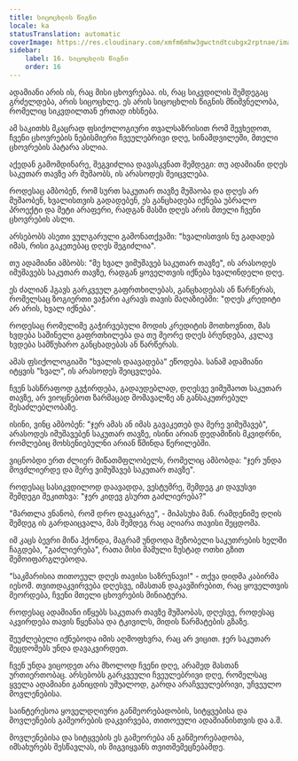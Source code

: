 ```yaml
---
title: სიცოცხლის წიგნი
locale: ka
statusTranslation: automatic
coverImage: https://res.cloudinary.com/xmfm6mhw3gwctndtcubgx2rptnae/image/upload/v1740468922/small_cover_tratado_de_psicologia_revolucionaria_a4c0dca4e0.webp
sidebar:
    label: 16. სიცოცხლის წიგნი
    order: 16
---
```

ადამიანი არის ის, რაც მისი ცხოვრებაა. ის, რაც სიკვდილის შემდეგაც გრძელდება, არის სიცოცხლე. ეს არის სიცოცხლის წიგნის მნიშვნელობა, რომელიც სიკვდილთან ერთად იხსნება.

ამ საკითხს მკაცრად ფსიქოლოგიური თვალსაზრისით რომ შევხედოთ, ჩვენი ცხოვრების ნებისმიერი ჩვეულებრივი დღე, სინამდვილეში, მთელი ცხოვრების პატარა ასლია.

აქედან გამომდინარე, შეგვიძლია დავასკვნათ შემდეგი: თუ ადამიანი დღეს საკუთარ თავზე არ მუშაობს, ის არასოდეს შეიცვლება.

როდესაც ამბობენ, რომ სურთ საკუთარ თავზე მუშაობა და დღეს არ მუშაობენ, ხვალისთვის გადადებენ, ეს განცხადება იქნება უბრალო პროექტი და მეტი არაფერი, რადგან მასში დღეს არის მთელი ჩვენი ცხოვრების ასლი.

არსებობს ასეთი ვულგარული გამონათქვამი: "ხვალისთვის ნუ გადადებ იმას, რისი გაკეთებაც დღეს შეგიძლია".

თუ ადამიანი ამბობს: "მე ხვალ ვიმუშავებ საკუთარ თავზე", ის არასოდეს იმუშავებს საკუთარ თავზე, რადგან ყოველთვის იქნება ხვალინდელი დღე.

ეს ძალიან ჰგავს გარკვეულ გაფრთხილებას, განცხადებას ან წარწერას, რომელსაც ზოგიერთი ვაჭარი აკრავს თავის მაღაზიებში: "დღეს კრედიტი არ არის, ხვალ იქნება".

როდესაც რომელიმე გაჭირვებული მოდის კრედიტის მოთხოვნით, მას ხვდება საშინელი გაფრთხილება და თუ მეორე დღეს ბრუნდება, კვლავ ხვდება სამწუხარო განცხადებას ან წარწერას.

ამას ფსიქოლოგიაში "ხვალის დაავადება" ეწოდება. სანამ ადამიანი იტყვის "ხვალ", ის არასოდეს შეიცვლება.

ჩვენ სასწრაფოდ გვჭირდება, გადაუდებლად, დღესვე ვიმუშაოთ საკუთარ თავზე, არ ვიოცნებოთ ზარმაცად მომავალზე ან განსაკუთრებულ შესაძლებლობაზე.

ისინი, ვინც ამბობენ: "ჯერ ამას ან იმას გავაკეთებ და მერე ვიმუშავებ", არასოდეს იმუშავებენ საკუთარ თავზე, ისინი არიან დედამიწის მკვიდრნი, რომლებიც მოხსენიებულნი არიან წმინდა წერილებში.

ვიცნობდი ერთ ძლიერ მიწათმფლობელს, რომელიც ამბობდა: "ჯერ უნდა მოვძლიერდე და მერე ვიმუშავებ საკუთარ თავზე".

როდესაც სასიკვდილოდ დაავადდა, ვესტუმრე, შემდეგ კი დავუსვი შემდეგი შეკითხვა: "ჯერ კიდევ გსურთ გაძლიერება?"

"მართლა ვნანობ, რომ დრო დავკარგე", - მიპასუხა მან. რამდენიმე დღის შემდეგ ის გარდაიცვალა, მას შემდეგ რაც აღიარა თავისი შეცდომა.

იმ კაცს ბევრი მიწა ჰქონდა, მაგრამ უნდოდა მეზობელი საკუთრების ხელში ჩაგდება, "გაძლიერება", რათა მისი მამული ზუსტად ოთხი გზით შემოიფარგლებოდა.

"საკმარისია თითოეულ დღეს თავისი საზრუნავი!" - თქვა დიდმა კაბირმა იესომ. თვითდაკვირვება დღესვე, იმასთან დაკავშირებით, რაც ყოველთვის მეორდება, ჩვენი მთელი ცხოვრების მინიატურა.

როდესაც ადამიანი იწყებს საკუთარ თავზე მუშაობას, დღესვე, როდესაც აკვირდება თავის წყენასა და ტკივილს, მიდის წარმატების გზაზე.

შეუძლებელი იქნებოდა იმის აღმოფხვრა, რაც არ ვიცით. ჯერ საკუთარ შეცდომებს უნდა დავაკვირდეთ.

ჩვენ უნდა ვიცოდეთ არა მხოლოდ ჩვენი დღე, არამედ მასთან ურთიერთობაც. არსებობს გარკვეული ჩვეულებრივი დღე, რომელსაც ყველა ადამიანი განიცდის უშუალოდ, გარდა არაჩვეულებრივი, უჩვეულო მოვლენებისა.

საინტერესოა ყოველდღიური განმეორებადობის, სიტყვებისა და მოვლენების გამეორების დაკვირვება, თითოეული ადამიანისთვის და ა.შ.

მოვლენებისა და სიტყვების ეს გამეორება ან განმეორებადობა, იმსახურებს შესწავლას, ის მიგვიყვანს თვითშემეცნებამდე.

